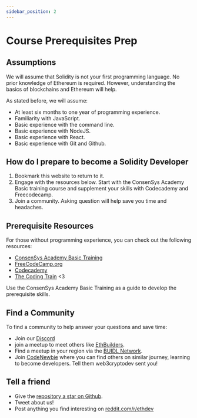 ```yaml
---
sidebar_position: 2
---
```


# Course Prerequisites Prep

## Assumptions

We will assume that Solidity is not your first programming language. No prior knowledge of Ethereum is required. However, understanding the basics of blockchains and Ethereum will help.

As stated before, we will assume:

- At least six months to one year of programming experience.
- Familiarity with JavaScript.
- Basic experience with the command line.
- Basic experience with NodeJS.
- Basic experience with React.
- Basic experience with Git and Github.

## How do I prepare to become a Solidity Developer

1. Bookmark this website to return to it.
2. Engage with the resources below. Start with the ConsenSys Academy Basic training course and supplement your skills with Codecademy and Freecodecamp.
3. Join a community. Asking question will help save you time and headaches.

## Prerequisite Resources

For those without programming experience, you can check out the following resources:

- [ConsenSys Academy Basic Training](https://courses.consensys.net/courses/bootcamp-basic-training)
- [FreeCodeCamp.org](https://www.freecodecamp.org/)
- [Codecademy](https://www.codecademy.com/)
- [The Coding Train](https://thecodingtrain.com/) <3

Use the ConsenSys Academy Basic Training as a guide to develop the prerequisite skills.

## Find a Community

To find a community to help answer your questions and save time:

- Join our [Discord](https://discord.gg/PqVhBKxSKb)
- join a meetup to meet others like [EthBuilders](https://www.meetup.com/ethbuilders/).
- Find a meetup in your region via the [BUIDL Network](https://www.meetup.com/pro/buidl/).
- Join [CodeNewbie](https://www.codenewbie.org/) where you can find others on similar journey, learning to become developers. Tell them web3cryptodev sent you!

## Tell a friend

- Give the [repository a star on Github](https://github.com/tesla809/BuildersETH).
- Tweet about us!
- Post anything you find interesting on [reddit.com/r/ethdev](https://reddit.com/r/ethdev)
